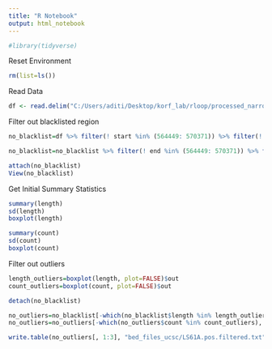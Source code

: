 ---
title: "R Notebook"
output: html_notebook
---

```{r}
#library(tidyverse)
```

Reset Environment
```{r}
rm(list=ls()) 
```

Read Data

```{r}
df <- read.delim("C:/Users/aditi/Desktop/korf_lab/rloop/processed_narrowpeak/LS61A.pos.processed.txt")
```

Filter out blacklisted region
```{r}
no_blacklist=df %>% filter(! start %in% (564449: 570371)) %>% filter(! start %in% (724136: 727043)) %>% filter(! start %in% (825006: 825115))

no_blacklist=no_blacklist %>% filter(! end %in% (564449: 570371)) %>% filter(! end %in% (724136: 727043)) %>% filter(! end %in% (825006: 825115))

attach(no_blacklist)
View(no_blacklist)
```


Get Initial Summary Statistics
```{r}
summary(length)
sd(length)
boxplot(length)

summary(count)
sd(count)
boxplot(count)
```
Filter out outliers
```{r}
length_outliers=boxplot(length, plot=FALSE)$out
count_outliers=boxplot(count, plot=FALSE)$out

detach(no_blacklist)

no_outliers=no_blacklist[-which(no_blacklist$length %in% length_outliers), ]
no_outliers=no_outliers[-which(no_outliers$count %in% count_outliers), ]

```

```{r}
write.table(no_outliers[, 1:3], "bed_files_ucsc/LS61A.pos.filtered.txt", row.names = FALSE, col.names = FALSE, sep = " ",  quote=FALSE)
```

